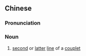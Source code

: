 ==Chinese==
{{zh-forms|s=下联}}

===Pronunciation===
{{zh-pron
|m=xiàlián
|c=haa6 lyun4
|mn=qz:hǎ-liân/xm:hā-liân/zz:hēe-liân/qz:ě-liân/xm:ē-liân/zz:liân
|cat=n
}}

===Noun===
{{zh-noun}}

# [[second]] or [[latter]] [[line]] of a [[couplet]]